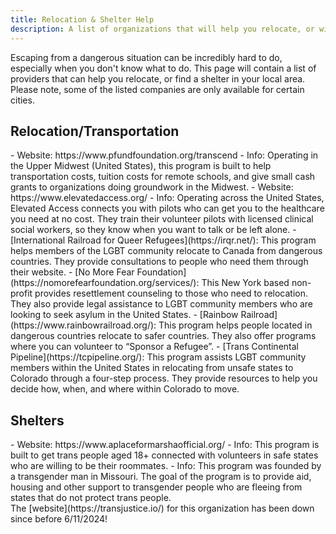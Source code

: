 ```yaml
---
title: Relocation & Shelter Help
description: A list of organizations that will help you relocate, or will provide shelter.
---
```




Escaping from a dangerous situation can be incredibly hard to do, especially when you don't know what to do. This page will contain a list of providers that can help you relocate, or find a shelter in your local area. Please note, some of the listed companies are only available for certain cities.


## Relocation/Transportation
<Tabs>
  <TabItem label="Transcend Campaign" icon="seti:info">
    - Website: https://www.pfundfoundation.org/transcend
    - Info: Operating in the Upper Midwest (United States), this program is built to help transportation costs, tuition costs for remote schools, and give small cash grants to organizations doing groundwork in the Midwest.
  </TabItem>
  <TabItem label="Elevated Access" icon="laptop">
    - Website: https://www.elevatedaccess.org/
    - Info: Operating across the United States, Elevated Access connects you with pilots who can get you to the healthcare you need at no cost. They train their volunteer pilots with licensed clinical social workers, so they know when you want to talk or be left alone. 
  </TabItem>
      <TabItem label="Others" icon="document">
    - [International Railroad for Queer Refugees](https://irqr.net/): This program helps members of the LGBT community relocate to Canada from dangerous countries. They provide consultations to people who need them through their website.
    - [No More Fear Foundation](https://nomorefearfoundation.org/services/): This New York based non-profit provides resettlement counseling to those who need to relocation. They also provide legal assistance to LGBT community members who are looking to seek asylum in the United States.
    - [Rainbow Railroad](https://www.rainbowrailroad.org/): This program helps people located in dangerous countries relocate to safer countries. They also offer programs where you can volunteer to “Sponsor a Refugee”.
    - [Trans Continental Pipeline](https://tcpipeline.org/): This program assists LGBT community members within the United States in relocating from unsafe states to Colorado through a four-step process. They provide resources to help you decide how, when, and where within Colorado to move.
  </TabItem>
</Tabs>

## Shelters
<Tabs>
  <TabItem label="A Place for Marsha" icon="seti:info">
    - Website: https://www.aplaceformarshaofficial.org/
    - Info: This program is built to get trans people aged 18+ connected with volunteers in safe states who are willing to be their roommates.
  </TabItem>
  <TabItem label="Transitional Justice" icon="laptop">
    - Info: This program was founded by a transgender man in Missouri. The goal of the program is to provide aid, housing and other support to transgender people who are fleeing from states that do not protect trans people.
    <Aside>The [website](https://transjustice.io/) for this organization has been down since before 6/11/2024!</Aside>
  </TabItem>
</Tabs>